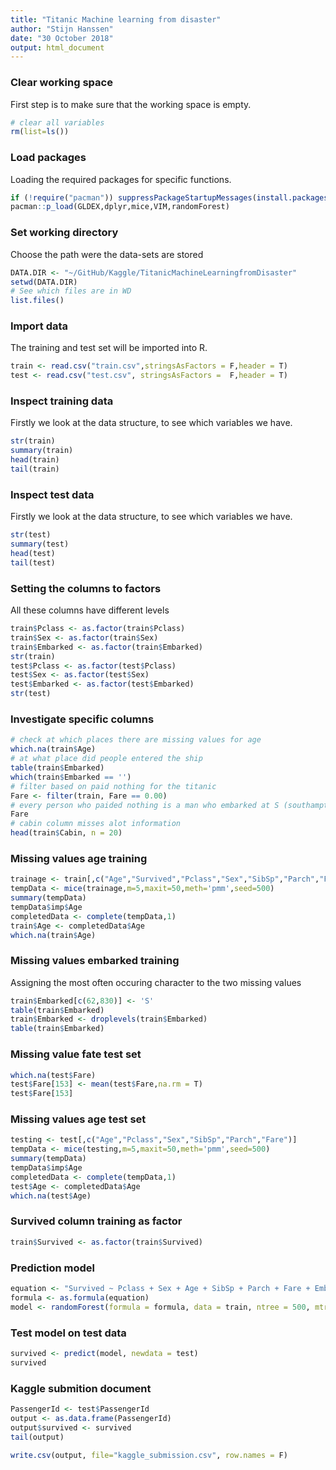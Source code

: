 ```yaml
---
title: "Titanic Machine learning from disaster"
author: "Stijn Hanssen"
date: "30 October 2018"
output: html_document
---
```


### Clear working space
First step is to make sure that the working space is empty.
```r
# clear all variables
rm(list=ls()) 
```

### Load packages
Loading the required packages for specific functions.
```r
if (!require("pacman")) suppressPackageStartupMessages(install.packages("pacman"))
pacman::p_load(GLDEX,dplyr,mice,VIM,randomForest)
```

### Set working directory
Choose the path were the data-sets are stored
```r
DATA.DIR <- "~/GitHub/Kaggle/TitanicMachineLearningfromDisaster"
setwd(DATA.DIR)
# See which files are in WD
list.files() 
```

### Import data
The training and test set will be imported into R.
```r
train <- read.csv("train.csv",stringsAsFactors = F,header = T)
test <- read.csv("test.csv", stringsAsFactors =  F,header = T)
```

### Inspect training data
Firstly we look at the data structure, to see which variables we have. 
```r
str(train)
summary(train)
head(train)
tail(train)
```

### Inspect test data
Firstly we look at the data structure, to see which variables we have. 
```r
str(test)
summary(test)
head(test)
tail(test)
```

### Setting the columns to factors
All these columns have different levels
```r
train$Pclass <- as.factor(train$Pclass)
train$Sex <- as.factor(train$Sex)
train$Embarked <- as.factor(train$Embarked)
str(train)
test$Pclass <- as.factor(test$Pclass)
test$Sex <- as.factor(test$Sex)
test$Embarked <- as.factor(test$Embarked)
str(test)
```

### Investigate specific columns 
```r
# check at which places there are missing values for age
which.na(train$Age)
# at what place did people entered the ship
table(train$Embarked)
which(train$Embarked == '')
# filter based on paid nothing for the titanic
Fare <- filter(train, Fare == 0.00)
# every person who paided nothing is a man who embarked at S (southampton) it is mentioned that this is the place were the crew boarded
Fare
# cabin column misses alot information
head(train$Cabin, n = 20)
```

### Missing values age training
```r
trainage <- train[,c("Age","Survived","Pclass","Sex","SibSp","Parch","Fare")]
tempData <- mice(trainage,m=5,maxit=50,meth='pmm',seed=500)
summary(tempData)
tempData$imp$Age
completedData <- complete(tempData,1)
train$Age <- completedData$Age
which.na(train$Age)
```

### Missing values embarked training
Assigning the most often occuring character to the two missing values 
```r
train$Embarked[c(62,830)] <- 'S'
table(train$Embarked)
train$Embarked <- droplevels(train$Embarked)
table(train$Embarked)
```

### Missing value fate test set

```r
which.na(test$Fare)
test$Fare[153] <- mean(test$Fare,na.rm = T)
test$Fare[153]
```


### Missing values age test set
```r
testing <- test[,c("Age","Pclass","Sex","SibSp","Parch","Fare")]
tempData <- mice(testing,m=5,maxit=50,meth='pmm',seed=500)
summary(tempData)
tempData$imp$Age
completedData <- complete(tempData,1)
test$Age <- completedData$Age
which.na(test$Age)
```

### Survived column training as factor

```r
train$Survived <- as.factor(train$Survived)
```

### Prediction model

```r
equation <- "Survived ~ Pclass + Sex + Age + SibSp + Parch + Fare + Embarked"
formula <- as.formula(equation)
model <- randomForest(formula = formula, data = train, ntree = 500, mtry = 3, nodesize = 0.01 * nrow(train))

```

### Test model on test data
```r
survived <- predict(model, newdata = test)
survived
```

### Kaggle submition document

```r
PassengerId <- test$PassengerId
output <- as.data.frame(PassengerId)
output$survived <- survived
tail(output)

write.csv(output, file="kaggle_submission.csv", row.names = F)
```



